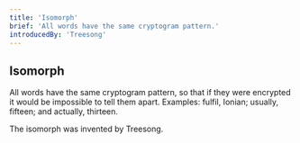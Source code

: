```yaml
---
title: 'Isomorph'
brief: 'All words have the same cryptogram pattern.'
introducedBy: 'Treesong'
---
```


## Isomorph

All words have the same cryptogram pattern, so that if they were encrypted it would be impossible to tell them apart. Examples: fulfil, Ionian; usually, fifteen; and actually, thirteen.

The isomorph was invented by Treesong.